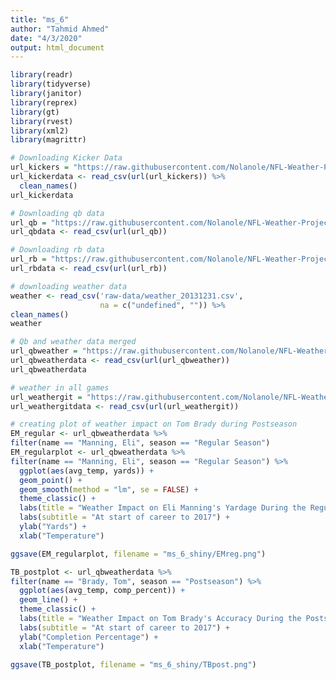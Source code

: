 ```yaml
---
title: "ms_6"
author: "Tahmid Ahmed"
date: "4/3/2020"
output: html_document
---
```


```r
library(readr)
library(tidyverse)
library(janitor)
library(reprex)
library(gt)
library(rvest)
library(xml2)
library(magrittr)
```

```r
# Downloading Kicker Data
url_kickers = "https://raw.githubusercontent.com/Nolanole/NFL-Weather-Project/master/Game_Logs_Kickers.csv"
url_kickerdata <- read_csv(url(url_kickers)) %>%
  clean_names()
url_kickerdata
```

```r
# Downloading qb data
url_qb = "https://raw.githubusercontent.com/Nolanole/NFL-Weather-Project/master/Game_Logs_Quarterback.csv"
url_qbdata <- read_csv(url(url_qb))
```

```r
# Downloading rb data
url_rb = "https://raw.githubusercontent.com/Nolanole/NFL-Weather-Project/master/Game_Logs_Runningback.csv"
url_rbdata <- read_csv(url(url_rb))
```

```r
# downloading weather data
weather <- read_csv('raw-data/weather_20131231.csv',
                    na = c("undefined", "")) %>%
clean_names()
weather
```

```r
# Qb and weather data merged
url_qbweather = "https://raw.githubusercontent.com/Nolanole/NFL-Weather-Project/master/QB_weather_cleaned.csv"
url_qbweatherdata <- read_csv(url(url_qbweather))
url_qbweatherdata
```

```r
# weather in all games 
url_weathergit = "https://raw.githubusercontent.com/Nolanole/NFL-Weather-Project/master/all_games_weather.csv"
url_weathergitdata <- read_csv(url(url_weathergit))
```

```r
# creating plot of weather impact on Tom Brady during Postseason
EM_regular <- url_qbweatherdata %>%
filter(name == "Manning, Eli", season == "Regular Season")
EM_regularplot <- url_qbweatherdata %>%
filter(name == "Manning, Eli", season == "Regular Season") %>%
  ggplot(aes(avg_temp, yards)) +
  geom_point() +
  geom_smooth(method = "lm", se = FALSE) +
  theme_classic() +
  labs(title = "Weather Impact on Eli Manning's Yardage During the Regular Season") +
  labs(subtitle = "At start of career to 2017") +
  ylab("Yards") +
  xlab("Temperature")
```

```r

ggsave(EM_regularplot, filename = "ms_6_shiny/EMreg.png")


```


```r
TB_postplot <- url_qbweatherdata %>%
filter(name == "Brady, Tom", season == "Postseason") %>%
  ggplot(aes(avg_temp, comp_percent)) +
  geom_line() +
  theme_classic() +
  labs(title = "Weather Impact on Tom Brady's Accuracy During the Postseason") +
  labs(subtitle = "At start of career to 2017") +
  ylab("Completion Percentage") +
  xlab("Temperature")
```


```r

ggsave(TB_postplot, filename = "ms_6_shiny/TBpost.png")




```